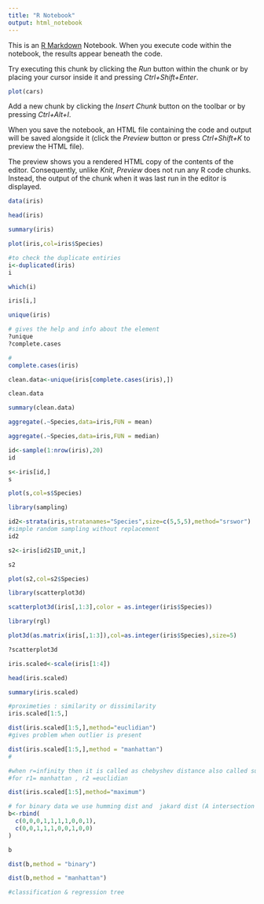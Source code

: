 ---
title: "R Notebook"
output: html_notebook
---

This is an [R Markdown](http://rmarkdown.rstudio.com) Notebook. When you execute code within the notebook, the results appear beneath the code. 

Try executing this chunk by clicking the *Run* button within the chunk or by placing your cursor inside it and pressing *Ctrl+Shift+Enter*. 

```{r}
plot(cars)
```

Add a new chunk by clicking the *Insert Chunk* button on the toolbar or by pressing *Ctrl+Alt+I*.

When you save the notebook, an HTML file containing the code and output will be saved alongside it (click the *Preview* button or press *Ctrl+Shift+K* to preview the HTML file).

The preview shows you a rendered HTML copy of the contents of the editor. Consequently, unlike *Knit*, *Preview* does not run any R code chunks. Instead, the output of the chunk when it was last run in the editor is displayed.
```{r}
data(iris)
```

```{r}
head(iris)
```

```{r}
summary(iris)

```
```{r}
plot(iris,col=iris$Species)
```
```{r}
#to check the duplicate entiries
i<-duplicated(iris)
i
```
```{r}
which(i)
```
```{r}
iris[i,]
```
```{r}
unique(iris)
```
```{r}
# gives the help and info about the element
?unique
?complete.cases
```
```{r}
#
complete.cases(iris)
```
```{r}
clean.data<-unique(iris[complete.cases(iris),])
```

```{r}
clean.data
```

```{r}
summary(clean.data)
```
```{r}
aggregate(.~Species,data=iris,FUN = mean)
```
```{r}
aggregate(.~Species,data=iris,FUN = median)
```
```{r}
id<-sample(1:nrow(iris),20)
id
```
```{r}
s<-iris[id,]
s
```
```{r}
plot(s,col=s$Species)
```
```{r}
library(sampling)
```
```{r}
id2<-strata(iris,stratanames="Species",size=c(5,5,5),method="srswor")
#simple random sampling without replacement
id2
```
```{r}
s2<-iris[id2$ID_unit,]
```


```{r}
s2
```
```{r}
plot(s2,col=s2$Species)
```
```{r}
library(scatterplot3d)
```
```{r}
scatterplot3d(iris[,1:3],color = as.integer(iris$Species))
```
```{r}
library(rgl)
```

```{r}
plot3d(as.matrix(iris[,1:3]),col=as.integer(iris$Species),size=5)
```
```{r}
?scatterplot3d
```

```{r}
iris.scaled<-scale(iris[1:4])

```

```{r}
head(iris.scaled)

```
```{r}
summary(iris.scaled)
```
```{r}
#proximeties : similarity or dissimilarity
iris.scaled[1:5,]

```
```{r}
dist(iris.scaled[1:5,],method="euclidian")
#gives problem when outlier is present
```

```{r}
dist(iris.scaled[1:5,],method = "manhattan")
# 
```

```{r}
#when r=infinity then it is called as chebyshev distance also called supremum distance , 
#for r1= manhattan , r2 =euclidian

dist(iris.scaled[1:5],method="maximum")
```
```{r}
# for binary data we use humming dist and  jakard dist (A intersection B) /(A union B)
b<-rbind(
  c(0,0,0,1,1,1,1,0,0,1),
  c(0,0,1,1,1,0,0,1,0,0)
)
```
```{r}
b
```
```{r}
dist(b,method = "binary")
```
```{r}
dist(b,method = "manhattan")
```
```{r}
#classification & regression tree
```

